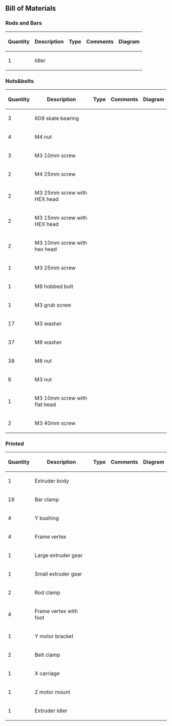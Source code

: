 == Bill of Materials ==
=== Rods and Bars ===
{| class="wikitable sortable" border="1"
|-
! scope="col" | Quantity
! scope="col" | Description
! scope="col" | Type
! scope="col" class="unsortable" | Comments
! scope="col" class="unsortable" | Diagram
|-
| 1 || Idler ||  ||  ||
|}
=== Nuts&bolts ===
{| class="wikitable sortable" border="1"
|-
! scope="col" | Quantity
! scope="col" | Description
! scope="col" | Type
! scope="col" class="unsortable" | Comments
! scope="col" class="unsortable" | Diagram
|-
| 3 || 608 skate bearing ||  ||  ||
|-
| 4 || M4 nut ||  ||  ||
|-
| 3 || M3 10mm screw ||  ||  ||
|-
| 2 || M4 25mm screw ||  ||  ||
|-
| 2 || M3 25mm screw with HEX head ||  ||  ||
|-
| 2 || M3 15mm screw with HEX head ||  ||  ||
|-
| 2 || M3 10mm screw with hex head ||  ||  ||
|-
| 1 || M3 25mm screw ||  ||  ||
|-
| 1 || M8 hobbed bolt ||  ||  ||
|-
| 1 || M3 grub screw ||  ||  ||
|-
| 17 || M3 washer ||  ||  ||
|-
| 37 || M8 washer ||  ||  ||
|-
| 38 || M8 nut ||  ||  ||
|-
| 6 || M3 nut ||  ||  ||
|-
| 1 || M3 10mm screw with flat head ||  ||  ||
|-
| 2 || M3 40mm screw ||  ||  ||
|}
=== Printed ===
{| class="wikitable sortable" border="1"
|-
! scope="col" | Quantity
! scope="col" | Description
! scope="col" | Type
! scope="col" class="unsortable" | Comments
! scope="col" class="unsortable" | Diagram
|-
| 1 || Extruder body ||  ||  ||
|-
| 16 || Bar clamp ||  ||  ||
|-
| 4 || Y bushing ||  ||  ||
|-
| 4 || Frame vertex ||  ||  ||
|-
| 1 || Large extruder gear ||  ||  ||
|-
| 1 || Small extruder gear ||  ||  ||
|-
| 2 || Rod clamp ||  ||  ||
|-
| 4 || Frame vertex with foot ||  ||  ||
|-
| 1 || Y motor bracket ||  ||  ||
|-
| 2 || Belt clamp ||  ||  ||
|-
| 1 || X carriage ||  ||  ||
|-
| 1 || Z motor mount ||  ||  ||
|-
| 1 || Extruder Idler ||  ||  ||
|}
